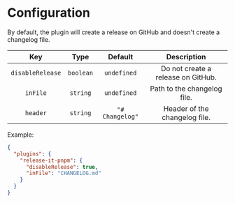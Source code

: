 # Configuration


<Callout>
  By default, the plugin will create a release on GitHub and doesn't create a
  changelog file.
</Callout>

|       Key        |   Type    |     Default     |            Description             |
| :--------------: | :-------: | :-------------: | :--------------------------------: |
| `disableRelease` | `boolean` |   `undefined`   | Do not create a release on GitHub. |
|     `inFile`     | `string`  |   `undefined`   |    Path to the changelog file.     |
|     `header`     | `string`  | `"# Changelog"` |   Header of the changelog file.    |

Example:

```json
{
  "plugins": {
    "release-it-pnpm": {
      "disableRelease": true,
      "inFile": "CHANGELOG.md"
    }
  }
}
```
